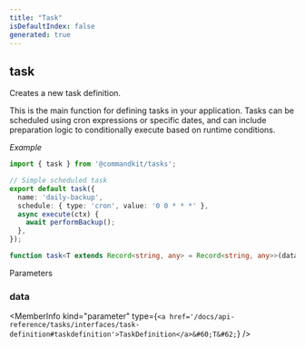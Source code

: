 ```yaml
---
title: "Task"
isDefaultIndex: false
generated: true
---
```



<!-- This file was generated from the CommandKit source. Do not modify. Instead, re-run the "docgen" script -->


## task

<GenerationInfo sourceFile="packages/tasks/src/task.ts" sourceLine="139" packageName="@commandkit/tasks" />

Creates a new task definition.

This is the main function for defining tasks in your application. Tasks can be
scheduled using cron expressions or specific dates, and can include preparation
logic to conditionally execute based on runtime conditions.



*Example*

```ts
import { task } from '@commandkit/tasks';

// Simple scheduled task
export default task({
  name: 'daily-backup',
  schedule: { type: 'cron', value: '0 0 * * *' },
  async execute(ctx) {
    await performBackup();
  },
});
```

```ts title="Signature"
function task<T extends Record<string, any> = Record<string, any>>(data: TaskDefinition<T>): Task<T>
```
Parameters

### data

<MemberInfo kind="parameter" type={`<a href='/docs/api-reference/tasks/interfaces/task-definition#taskdefinition'>TaskDefinition</a>&#60;T&#62;`} />

